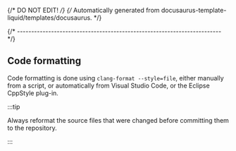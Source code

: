 {/* DO NOT EDIT! */}
{/* Automatically generated from docusaurus-template-liquid/templates/docusaurus. */}

{/* ------------------------------------------------------------------------ */}

## Code formatting

Code formatting is done using `clang-format --style=file`, either manually
from a script, or automatically from Visual Studio Code, or the Eclipse
CppStyle plug-in.

:::tip

Always reformat the source files that were changed before committing
them to the repository.

:::
